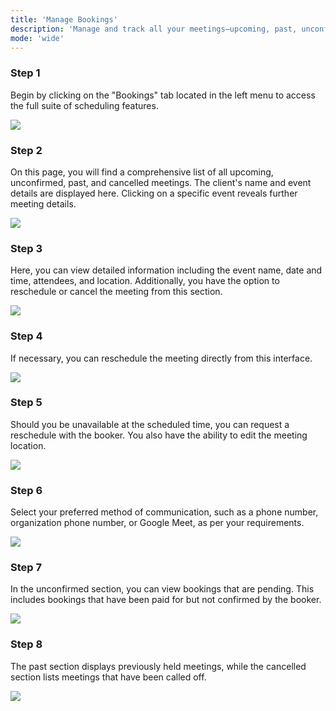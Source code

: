 ```yaml
---
title: 'Manage Bookings'
description: 'Manage and track all your meetings—upcoming, past, unconfirmed, and canceled—easily from the Bookings tab.'
mode: 'wide'
---
```


### Step 1

Begin by clicking on the "Bookings" tab located in the left menu to access the full suite of scheduling features.

<Frame><img src="/images/bookingsTab/image1.jpg" /></Frame>

### Step 2

On this page, you will find a comprehensive list of all upcoming, unconfirmed, past, and cancelled meetings. The client's name and event details are displayed here. Clicking on a specific event reveals further meeting details.

<Frame><img src="/images/bookingsTab/image2.jpg" /></Frame>

### Step 3

Here, you can view detailed information including the event name, date and time, attendees, and location. Additionally, you have the option to reschedule or cancel the meeting from this section.

<Frame><img src="/images/bookingsTab/image3.jpg" /></Frame>

### Step 4

If necessary, you can reschedule the meeting directly from this interface.

<Frame><img src="/images/bookingsTab/image4.jpg" /></Frame>

### Step 5

Should you be unavailable at the scheduled time, you can request a reschedule with the booker. You also have the ability to edit the meeting location.

<Frame><img src="/images/bookingsTab/image5.jpg" /></Frame>

### Step 6

Select your preferred method of communication, such as a phone number, organization phone number, or Google Meet, as per your requirements.

<Frame><img src="/images/bookingsTab/image6.jpg" /></Frame>

### Step 7

In the unconfirmed section, you can view bookings that are pending. This includes bookings that have been paid for but not confirmed by the booker.

<Frame><img src="/images/bookingsTab/image7.jpg" /></Frame>

### Step 8

The past section displays previously held meetings, while the cancelled section lists meetings that have been called off.

<Frame><img src="/images/bookingsTab/image8.jpg" /></Frame>

